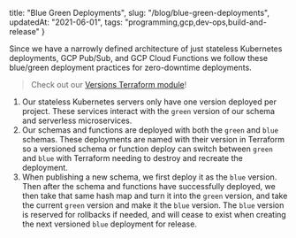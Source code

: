   title: "Blue Green Deployments",
  slug: "/blog/blue-green-deployments",
  updatedAt: "2021-06-01",
  tags: "programming,gcp,dev-ops,build-and-release"
}

Since we have a narrowly defined architecture of just stateless Kubernetes
deployments, GCP Pub/Sub, and GCP Cloud Functions we follow these blue/green
deployment practices for zero-downtime deployments.

> Check out our [Versions Terraform module](https://github.com/NeonLaw/codebase/blob/main/infrastructure/versions/main.tf)!

1. Our stateless Kubernetes servers only have one version deployed per project.
  These services interact with the `green` version of our schema and serverless
  microservices.
2. Our schemas and functions are deployed with both the `green` and `blue`
  schemas. These deployments are named with their version in Terraform so a
  versioned schema or function deploy can switch between `green` and `blue` with
  Terraform needing to destroy and recreate the deployment.
3. When publishing a new schema, we first deploy it as the `blue` version. Then
  after the schema and functions have successfully deployed, we then take that
  same hash map and turn it into the `green` version, and take the current
  `green` version and make it the `blue` version. The `blue` version is reserved
  for rollbacks if needed, and will cease to exist when creating the next
  versioned `blue` deployment for release.
